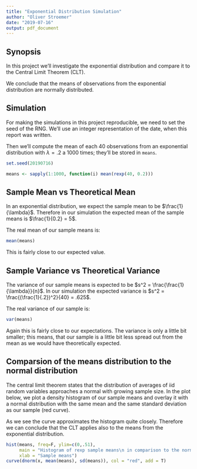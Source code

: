 ```yaml
---
title: "Exponential Distribution Simulation"
author: "Oliver Stroemer"
date: "2019-07-16"
output: pdf_document
---
```


## Synopsis

In this project we'll investigate the exponential distribution and compare it to
the Central Limit Theorem (CLT).

We conclude that the means of observations from the exponential distribution are
normally distributed.

## Simulation

For making the simulations in this project reproducible, we need to set the seed
of the RNG. We'll use an integer representation of the date, when this report
was written.

Then we'll compute the mean of each 40 observations from an exponential
distribution with $\lambda = .2$ a 1000 times; they'll be stored in `means`.

```r
set.seed(20190716)

means <- sapply(1:1000, function(i) mean(rexp(40, 0.2)))
```

## Sample Mean vs Theoretical Mean

In an exponential distribution, we expect the sample mean to be
$\frac{1}{\lambda}$. Therefore in our simulation the expected mean of the sample
means is $\frac{1}{0.2} = 5$.

The real mean of our sample means is:

```r
mean(means)
```

This is fairly close to our expected value. 

## Sample Variance vs Theoretical Variance

The variance of our sample means is expected to be $s^2 = \frac{\frac{1}{\lambda}}{n}$.
In our simulation the expected variance is $s^2 = \frac{(\frac{1}{.2})^2}{40} = .625$.

The real variance of our sample is:

```r
var(means)
```

Again this is fairly close to our expectations. The variance is only a little
bit smaller; this means, that our sample is a little bit less spread out from
the mean as we would have theoretically expected.

## Comparsion of the means distribution to the normal distribution

The central limit theorem states that the distribution of averages of iid random
variables approaches a normal with growing sample size. In the plot below, we
plot a density histogram of our sample means and overlay it with a normal
distribution with the same mean and the same standard deviation as our sample
(red curve).

As we see the curve approximates the histogram quite closely. Therefore we can
conclude that the CLT applies also to the means from the exponential
distribution.

```r
hist(means, freq=F, ylim=c(0,.51),
     main = "Histogram of rexp sample means\n in comparison to the normal distribution",
     xlab = "Sample means")
curve(dnorm(x, mean(means), sd(means)), col = "red", add = T)
```